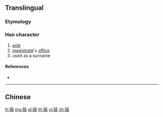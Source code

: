 {{character info/new}}
{{also|轅}}
==Translingual==

===Etymology===
{{Han simp|轅|f=車|t=车}}

===Han character===
{{Han char|rn=159|rad=车|as=10|sn=14|four=|canj=KQGRV}}

# [[axle]]
# [[magistrate]]'s [[office]]
# used as a surname

====References====
* {{Han ref|kx=1250.241|hdz=53548.070|uh=8F95|ud=36757}}

----

==Chinese==
{{zh-see|轅}}

[[fr:辕]]
[[mg:辕]]
[[pl:辕]]
[[th:辕]]
[[vi:辕]]
[[zh:辕]]